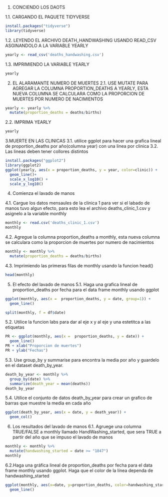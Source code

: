 1. CONCIENDO LOS DAOTS

1.1. CARGANDO EL PAQUETE TIDYVERSE
```r
install.packages("tidyverse")
library(tidyverse) 
```

1.2. LEYENDO EL ARCHIVO DEATH_HANDWASHING USANDO READ_CSV ASGINANDOLO A LA VARIABLE YEARLY
```r
yearly <- read_csv('deaths_handwashing.csv')
```
1.3. IMPRIMIENDO LA VARIABLE YEARLY
```r
yearly
```
2. EL ALARAMANTE NUMERO DE MUERTES
2.1. USE MUTATE PARA AGREGAR LA COLUMNA PROPORTION_DEATHS A YEARLY, ESTA NUEVA COLUMNA SE CALCULARA COMO LA PROPORCION DE MUERTES POR NUMERO DE NACIMIENTOS
```r
yearly <- yearly %>%
  mutate(proportion_deaths = deaths/births)
```
2.2. IMPRIMA YEARLY
```r
yearly
```
3.MUERTE EN LAS CLINICAS
3.1. utilice ggplot para hacer una grafica lineal de proportion_deaths por año(columna year) con una linea por clinica
3.2. Las lineas deben tener collores distintos 

```r
install.packages("ggplot2")
library(ggplot2)
ggplot(yearly, aes(x = proportion_deaths, y = year, color=clinic)) +
  geom_line()+
  scale_x_log10() +
  scale_y_log10()
```
4. Comienza el lavado de manos

4.1. Cargue los datos mensaules de la clinica 1 para ver si el labado de manos tuvo algun efecto, para esto lea el archivo deaths_clinic_1.csv y asignelo a la variable monthly 
```r
monthly <- read.csv('deaths_clinic_1.csv')
monthly
```
4.2. Agregue la columna proportion_deaths a monthly, esta nueva columna se calculara como la proporcion de muertes por numero de nacimientos
```r
monthly <- monthly %>%
  mutate(proportion_deaths = deaths/births)
```
4.3. Imprimiendo las primeras filas de monthly usando la funcion head()

```r
head(monthly)
```
5. El efecto del lavado de manos
5.1. Haga una grafica lineal de proportion_deaths por fecha para el data frame monthly usando ggplot
```r
ggplot(monthly, aes(x =  proportion_deaths, y = date, group=1)) +
  geom_line()

split(monthly, f = df$date)
```
5.2. Utilice la funcion labs para dar al eje x y al eje y una estetitca a las etiquetas
```r
PR <- ggplot(monthly, aes(x =  proportion_deaths, y = date)) +
  geom_line()
PR + xlab("Proporcion de muertes")
PR + ylab("Fechas")


```
5.3. Use group_by y summarise para encontra la media por año y guardelo en el dataset death_by_year.
```r
death_by_year <- monthly %>%
  group_by(date) %>%
  summarize(death_year = mean(deaths))
death_by_year
```
5.4. Utilice el conjunto de datos death_by_year para crear un grafico de barras que muestre la media en cada año
```r
ggplot(death_by_year, aes(x = date, y = death_year)) +
  geom_col()
```
6. Los resultados del lavado de manos
6.1. Agruege una columna TRUE/FALSE a monthly llamado HandWashing_started, que sera TRUE a partir del año que se impuso el lavado de manos

```r
monthly <- monthly %>%
  mutate(handwashing_started = date >= "1847")
monthly
```
6.2.Haga una gráfica lineal de proportion_deaths por fecha para el data frame monthly
usando ggplot. Haga que el color de la línea dependa de handwashing_started
```r
ggplot(monthly, aes(x=date, y=proportion_deaths, color=handwashing_started)) +
  geom_line()
```

